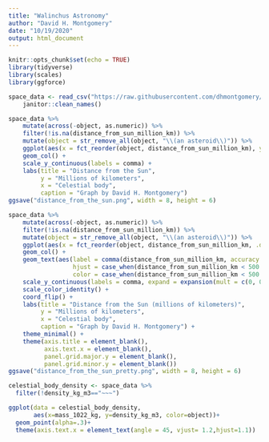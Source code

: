 ```yaml
---
title: "Walinchus Astronomy"
author: "David H. Montgomery"
date: "10/19/2020"
output: html_document
---
```


```r
knitr::opts_chunk$set(echo = TRUE)
library(tidyverse)
library(scales)
library(ggforce)
```

```r
space_data <- read_csv("https://raw.githubusercontent.com/dhmontgomery/walinchus-astronomy/master/space_data.csv") %>%
	janitor::clean_names()
```

```r
space_data %>%
	mutate(across(-object, as.numeric)) %>%
	filter(!is.na(distance_from_sun_million_km)) %>%
	mutate(object = str_remove_all(object, "\\(an asteroid\\)")) %>%
	ggplot(aes(x = fct_reorder(object, distance_from_sun_million_km), y = distance_from_sun_million_km)) +
	geom_col() +
	scale_y_continuous(labels = comma) +
	labs(title = "Distance from the Sun",
		 y = "Millions of kilometers",
		 x = "Celestial body",
		 caption = "Graph by David H. Montgomery")
ggsave("distance_from_the_sun.png", width = 8, height = 6)
```

```r
space_data %>%
	mutate(across(-object, as.numeric)) %>%
	filter(!is.na(distance_from_sun_million_km)) %>%
	mutate(object = str_remove_all(object, "\\(an asteroid\\)")) %>%
	ggplot(aes(x = fct_reorder(object, distance_from_sun_million_km, .desc = TRUE), y = distance_from_sun_million_km)) +
	geom_col() +
	geom_text(aes(label = comma(distance_from_sun_million_km, accuracy = .1), 
				  hjust = case_when(distance_from_sun_million_km < 500 ~ -.1, TRUE ~ 1.1),
				  color = case_when(distance_from_sun_million_km < 500 ~ "black", TRUE ~ "white"))) +
	scale_y_continuous(labels = comma, expand = expansion(mult = c(0, 0.05))) +
	scale_color_identity() +
	coord_flip() +
	labs(title = "Distance from the Sun (millions of kilometers)",
		 y = "Millions of kilometers",
		 x = "Celestial body",
		 caption = "Graph by David H. Montgomery") +
	theme_minimal() +
	theme(axis.title = element_blank(),
		  axis.text.x = element_blank(),
		  panel.grid.major.y = element_blank(),
		  panel.grid.minor.y = element_blank())
ggsave("distance_from_the_sun_pretty.png", width = 8, height = 6)
```


```r
celestial_body_density <- space_data %>% 
  filter(!density_kg_m3=="~~~")

ggplot(data = celestial_body_density,
       aes(x=mass_1022_kg, y=density_kg_m3, color=object))+
  geom_point(alpha=.3)+
  theme(axis.text.x = element_text(angle = 45, vjust= 1.2,hjust=1.1))
```




